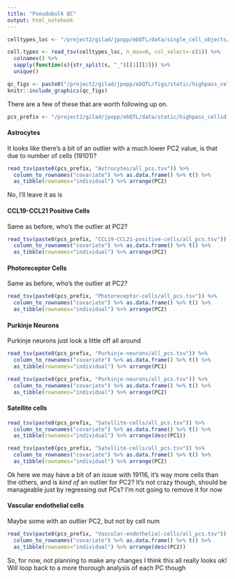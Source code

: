 ```yaml
---
title: "Pseudobulk QC"
output: html_notebook
---
```


```r
celltypes_loc <- "/project2/gilad/jpopp/ebQTL/data/single_cell_objects/highpass_cellid_confident.pseudobulk-scran.tsv"

cell.types <- read_tsv(celltypes_loc, n_max=0, col_select=-c(1)) %>%
  colnames() %>%
  sapply(function(s){str_split(s, "_")[[1]][2]}) %>% 
  unique()
```

```r
qc_figs <- paste0("/project2/gilad/jpopp/ebQTL/figs/static/highpass_cellid_confident/pseudobulk-scran/", cell.types, "/qc.png")
knitr::include_graphics(qc_figs)
```

There are a few of these that are worth following up on.
```r
pcs_prefix <- "/project2/gilad/jpopp/ebQTL/data/static/highpass_cellid_confident/pseudobulk-scran/"
```


#### Astrocytes
It looks like there's a bit of an outlier with a much lower PC2 value, is that due to number of cells (19101)?
```r
read_tsv(paste0(pcs_prefix, "Astrocytes/all_pcs.tsv")) %>%
  column_to_rownames("covariate") %>% as.data.frame() %>% t() %>%
  as_tibble(rownames="individual") %>% arrange(PC2)
```
No, I'll leave it as is

#### CCL19-CCL21 Positive Cells
Same as before, who's the outlier at PC2?
```r
read_tsv(paste0(pcs_prefix, "CCL19-CCL21-positive-cells/all_pcs.tsv")) %>%
  column_to_rownames("covariate") %>% as.data.frame() %>% t() %>%
  as_tibble(rownames="individual") %>% arrange(PC2)
```

#### Photoreceptor Cells
Same as before, who's the outlier at PC2?
```r
read_tsv(paste0(pcs_prefix, "Photoreceptor-cells/all_pcs.tsv")) %>%
  column_to_rownames("covariate") %>% as.data.frame() %>% t() %>%
  as_tibble(rownames="individual") %>% arrange(PC2)
```

#### Purkinje Neurons
Purkinje neurons just look a little off all around
```r
read_tsv(paste0(pcs_prefix, "Purkinje-neurons/all_pcs.tsv")) %>%
  column_to_rownames("covariate") %>% as.data.frame() %>% t() %>%
  as_tibble(rownames="individual") %>% arrange(PC1)

read_tsv(paste0(pcs_prefix, "Purkinje-neurons/all_pcs.tsv")) %>%
  column_to_rownames("covariate") %>% as.data.frame() %>% t() %>%
  as_tibble(rownames="individual") %>% arrange(PC2)
```

#### Satellite cells
```r
read_tsv(paste0(pcs_prefix, "Satellite-cells/all_pcs.tsv")) %>%
  column_to_rownames("covariate") %>% as.data.frame() %>% t() %>%
  as_tibble(rownames="individual") %>% arrange(desc(PC1))

read_tsv(paste0(pcs_prefix, "Satellite-cells/all_pcs.tsv")) %>%
  column_to_rownames("covariate") %>% as.data.frame() %>% t() %>%
  as_tibble(rownames="individual") %>% arrange(PC2)
```
Ok here we may have a bit of an issue with 19116, it's way more cells than the others, and is *kind of* an outlier for PC2? It's not crazy though, should be manageable just by regressing out PCs? I'm not going to remove it for now

#### Vascular endothelial cells
Maybe some with an outlier PC2, but not by cell num
```r
read_tsv(paste0(pcs_prefix, "Vascular-endothelial-cells/all_pcs.tsv")) %>%
  column_to_rownames("covariate") %>% as.data.frame() %>% t() %>%
  as_tibble(rownames="individual") %>% arrange(desc(PC2))
```

So, for now, not planning to make any changes I think this all really looks ok! Will loop back to a more thorough analysis of each PC though

